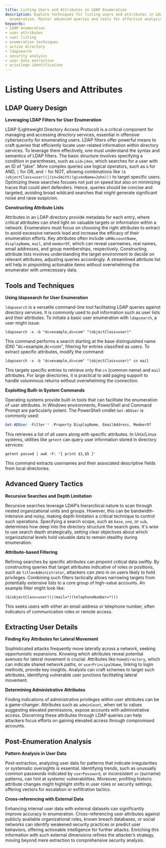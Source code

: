 ```yaml
---
title: Listing Users and Attributes in LDAP Enumeration
description: Explore techniques for listing users and attributes in LDAP for security
  enumeration. Master advanced queries and tools for effective analysis.
keywords:
- LDAP enumeration
- user attributes
- user listing
- enumeration techniques
- active directory
- ldapsearch
- security analysis
- user data extraction
- privilege identification
---
```


# Listing Users and Attributes

## LDAP Query Design

**Leveraging LDAP Filters for User Enumeration**

LDAP (Lightweight Directory Access Protocol) is a critical component for managing and accessing directory services, essential in offensive cybersecurity for enumerating users. LDAP filters offer powerful means to craft queries that efficiently locate user-related information within directory services. To leverage them effectively, one must understand the syntax and semantics of LDAP filters. The basic structure involves specifying a condition in parentheses, such as `uid=jdoe`, which searches for a user with an ID of "jdoe". More complex queries use logical operators, such as `&` for AND, `|` for OR, and `!` for NOT, allowing combinations like `(&(objectClass=user)(|(sn=Smith)(givenName=John)))` to target specific users. Optimizing these searches focuses not just on speed but also on minimizing traces that could alert defenders. Hence, queries should be concise and targeted, avoiding broad wildcard searches that might generate significant noise and raise suspicion.

**Constructing Attribute Lists**

Attributes in an LDAP directory provide metadata for each entry, where critical attributes can shed light on valuable targets or information within a network. Enumerators must focus on choosing the right attributes to extract to avoid excessive network load and increase the efficacy of their enumeration efforts. Key attributes often include `sAMAccountName`, `displayName`, `mail`, and `memberOf`, which can reveal usernames, real names, email addresses, and group memberships, respectively. Constructing attribute lists involves understanding the target environment to decide on relevant attributes, adjusting queries accordingly. A streamlined attribute list will help in pinpointing actionable items without overwhelming the enumerator with unnecessary data.

## Tools and Techniques

**Using ldapsearch for User Enumeration**

`ldapsearch` is a versatile command-line tool facilitating LDAP queries against directory services. It is commonly used to pull information such as user lists and their attributes. To initiate a basic user enumeration with `ldapsearch`, a user might issue:

```shell
ldapsearch -x -b "dc=example,dc=com" "(objectClass=user)"
```

This command performs a search starting at the base distinguished name (DN) "dc=example,dc=com", filtering for entries classified as users. To extract specific attributes, modify the command:

```shell
ldapsearch -x -b "dc=example,dc=com" "(objectClass=user)" cn mail
```

This targets specific entries to retrieve only the `cn` (common name) and `mail` attributes. For large directories, it is practical to add paging support to handle voluminous returns without overwhelming the connection.

**Exploiting Built-in System Commands**

Operating systems provide built-in tools that can facilitate the enumeration of user attributes. In Windows environments, PowerShell and Command Prompt are particularly potent. The PowerShell cmdlet `Get-ADUser` is commonly used:

```powershell
Get-ADUser -Filter * -Property DisplayName, EmailAddress, MemberOf
```

This retrieves a list of all users along with specific attributes. In Unix/Linux systems, utilities like `getent` can query user information stored in directory services:

```shell
getent passwd | awk -F: '{ print $1,$5 }'
```

This command extracts usernames and their associated descriptive fields from local directories.

## Advanced Query Tactics

**Recursive Searches and Depth Limitation**

Recursive searches leverage LDAP’s hierarchical nature to scan through nested organizational units and groups. However, this can be bandwidth-intensive and noisy, making depth limitation a critical technique to control such operations. Specifying a search scope, such as `base`, `one`, or `sub`, determines how deep into the directory structure the search goes. It's wise to use search depth strategically, setting clear objectives about which organizational levels hold valuable data to remain stealthy during enumeration.

**Attribute-based Filtering**

Refining searches by specific attributes can pinpoint critical data swiftly. By constructing queries that target attributes indicative of roles or positions, such as `title=Administrator`, attackers can zero in on users likely to hold privileges. Combining such filters tactically allows narrowing targets from potentially extensive lists to a core group of high-value accounts. An example filter might look like:

```shell
(&(objectClass=user)(|(mail=*)(telephoneNumber=*)))
```

This seeks users with either an email address or telephone number, often indicators of communication roles or remote access.

## Extracting User Details

**Finding Key Attributes for Lateral Movement**

Sophisticated attacks frequently move laterally across a network, seeking opportunistic expansions. Knowing which attributes reveal potential avenues for lateral movement is crucial. Attributes like `homeDirectory`, which can indicate shared network paths, or `userPrincipalName`, linking to login methods, provide key insights. Analysts can craft schemes to target such attributes, identifying vulnerable user junctions facilitating lateral movement.

**Determining Administrative Attributes**

Finding indications of administrative privileges within user attributes can be a game-changer. Attributes such as `adminCount`, when set to values suggesting elevated permissions, expose accounts with administrative access. Discerning these attributes through LDAP queries can help attackers focus efforts on gaining elevated access through compromised accounts. 

## Post-Enumeration Analysis

**Pattern Analysis in User Data**

Post-extraction, analyzing user data for patterns that indicate irregularities or systematic oversights is essential. Identifying trends, such as unusually common passwords indicated by `userPassword`, or inconsistent `sn` (surname) patterns, can hint at systemic vulnerabilities. Moreover, profiling historic attribute changes might highlight shifts in user roles or security settings, offering vectors for escalation or exfiltration tactics.

**Cross-referencing with External Data**

Enhancing internal user data with external datasets can significantly improve accuracy in enumeration. Cross-referencing user attributes against publicly available organizational roles, known breach databases, or social networks can identify weakened security practices or predict user behaviors, offering actionable intelligence for further attacks. Enriching this information with such external dimensions refines the attacker’s strategy, moving beyond mere extraction to comprehensive security analysis.